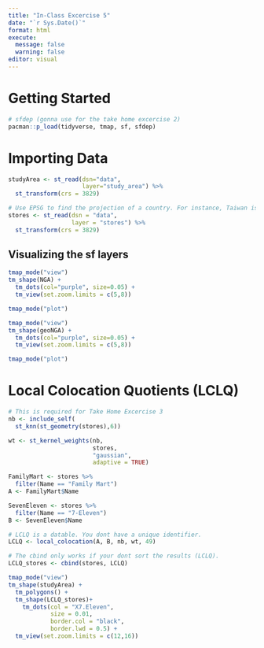 ```yaml
---
title: "In-Class Excercise 5"
date: "`r Sys.Date()`"
format: html
execute:
  message: false
  warning: false
editor: visual
---
```


# Getting Started

```r
# sfdep (gonna use for the take home excercise 2)
pacman::p_load(tidyverse, tmap, sf, sfdep) 
```

# Importing Data

```r
studyArea <- st_read(dsn="data",
                     layer="study_area") %>%
  st_transform(crs = 3829)
```

```r
# Use EPSG to find the projection of a country. For instance, Taiwan is EPSG:3829
stores <- st_read(dsn = "data",
                  layer = "stores") %>%
  st_transform(crs = 3829)
```

## Visualizing the sf layers

```r
tmap_mode("view")
tm_shape(NGA) +
  tm_dots(col="purple", size=0.05) + 
  tm_view(set.zoom.limits = c(5,8))
```

```r
tmap_mode("plot")
```

```r
tmap_mode("view")
tm_shape(geoNGA) +
  tm_dots(col="purple", size=0.05) + 
  tm_view(set.zoom.limits = c(5,8))
```

```r
tmap_mode("plot")
```

# Local Colocation Quotients (LCLQ)

```r
# This is required for Take Home Excercise 3
nb <- include_self(
  st_knn(st_geometry(stores),6))

wt <- st_kernel_weights(nb,
                        stores,
                        "gaussian",
                        adaptive = TRUE)

FamilyMart <- stores %>%
  filter(Name == "Family Mart")
A <- FamilyMart$Name

SevenEleven <- stores %>%
  filter(Name == "7-Eleven")
B <- SevenEleven$Name

# LCLQ is a datable. You dont have a unique identifier.
LCLQ <- local_colocation(A, B, nb, wt, 49)

# The cbind only works if your dont sort the results (LCLQ). 
LCLQ_stores <- cbind(stores, LCLQ)

```

```r
tmap_mode("view")
tm_shape(studyArea) + 
  tm_polygons() + 
  tm_shape(LCLQ_stores)+
    tm_dots(col = "X7.Eleven",
            size = 0.01,
            border.col = "black",
            border.lwd = 0.5) + 
  tm_view(set.zoom.limits = c(12,16))

```
